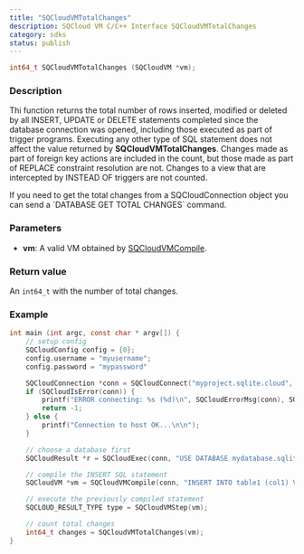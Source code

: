 ```yaml
---
title: "SQCloudVMTotalChanges"
description: SQCloud VM C/C++ Interface SQCloudVMTotalChanges
category: sdks
status: publish
---
```


```c
int64_t SQCloudVMTotalChanges (SQCloudVM *vm);
```

### Description
Thi function returns the total number of rows inserted, modified or deleted by all INSERT, UPDATE or DELETE statements completed since the database connection was opened, including those executed as part of trigger programs. Executing any other type of SQL statement does not affect the value returned by **SQCloudVMTotalChanges**. Changes made as part of foreign key actions are included in the count, but those made as part of REPLACE constraint resolution are not. Changes to a view that are intercepted by INSTEAD OF triggers are not counted.


<Callout type="warning" title="Count total changes without a VM">
If you need to get the total changes from a SQCloudConnection object you can send a `DATABASE GET TOTAL CHANGES` command.
</Callout>

### Parameters
* **vm**: A valid VM obtained by [SQCloudVMCompile](/docs/sdks/c/sqcloudvmcompile).

### Return value
An `int64_t` with the number of total changes.

### Example
```c
int main (int argc, const char * argv[]) {
    // setup config
    SQCloudConfig config = {0};
    config.username = "myusername";
    config.password = "mypassword"

    SQCloudConnection *conn = SQCloudConnect("myproject.sqlite.cloud", SQCLOUD_DEFAULT_PORT, &config);
    if (SQCloudIsError(conn)) {
        printf("ERROR connecting: %s (%d)\n", SQCloudErrorMsg(conn), SQCloudErrorCode(conn));
        return -1;
    } else {
        printf("Connection to host OK...\n\n");
    }

    // choose a database first
    SQCloudResult *r = SQCloudExec(conn, "USE DATABASE mydatabase.sqlite;");

    // compile the INSERT SQL statement
    SQCloudVM *vm = SQCloudVMCompile(conn, "INSERT INTO table1 (col1) VALUES ('Hello World');", -1, NULL);

    // execute the previously compiled statement
    SQCLOUD_RESULT_TYPE type = SQCloudVMStep(vm);

    // count total changes
    int64_t changes = SQCloudVMTotalChanges(vm);
}
```